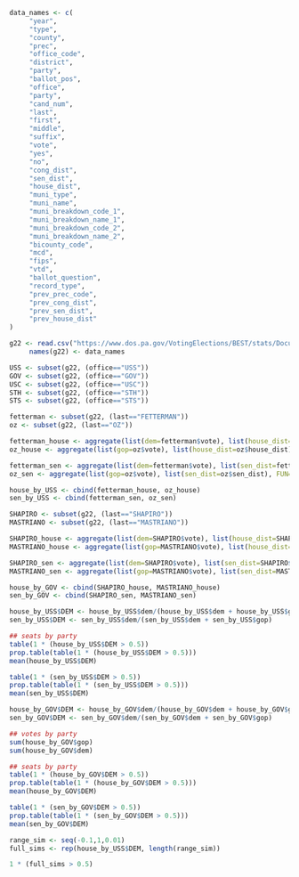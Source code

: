 

```r
data_names <- c(
     "year",
     "type",
     "county",
     "prec",
     "office_code",
     "district",
     "party",
     "ballot_pos",
     "office",
     "party",
     "cand_num",
     "last",
     "first",
     "middle",
     "suffix",
     "vote",
     "yes",
     "no",
     "cong_dist",
     "sen_dist",
     "house_dist",
     "muni_type",
     "muni_name",
     "muni_breakdown_code_1",
     "muni_breakdown_name_1",
     "muni_breakdown_code_2",
     "muni_breakdown_name_2",
     "bicounty_code",
     "mcd",
     "fips",
     "vtd",
     "ballot_question",
     "record_type",
     "prev_prec_code",
     "prev_cong_dist",
     "prev_sen_dist",
     "prev_house_dist"
)
```

```r
g22 <- read.csv("https://www.dos.pa.gov/VotingElections/BEST/stats/Documents/ElectionReturns_2022_General_PrecinctReturns.txt", header=FALSE, stringsAsFactors=FALSE)
     names(g22) <- data_names
```


```r
USS <- subset(g22, (office=="USS"))
GOV <- subset(g22, (office=="GOV"))
USC <- subset(g22, (office=="USC"))
STH <- subset(g22, (office=="STH"))
STS <- subset(g22, (office=="STS"))
```

```r
fetterman <- subset(g22, (last=="FETTERMAN"))
oz <- subset(g22, (last=="OZ"))

fetterman_house <- aggregate(list(dem=fetterman$vote), list(house_dist=fetterman$house_dist), FUN=sum)
oz_house <- aggregate(list(gop=oz$vote), list(house_dist=oz$house_dist), FUN=sum)

fetterman_sen <- aggregate(list(dem=fetterman$vote), list(sen_dist=fetterman$sen_dist), FUN=sum)
oz_sen <- aggregate(list(gop=oz$vote), list(sen_dist=oz$sen_dist), FUN=sum)

house_by_USS <- cbind(fetterman_house, oz_house)
sen_by_USS <- cbind(fetterman_sen, oz_sen)
```


```r
SHAPIRO <- subset(g22, (last=="SHAPIRO"))
MASTRIANO <- subset(g22, (last=="MASTRIANO"))

SHAPIRO_house <- aggregate(list(dem=SHAPIRO$vote), list(house_dist=SHAPIRO$house_dist), FUN=sum)
MASTRIANO_house <- aggregate(list(gop=MASTRIANO$vote), list(house_dist=MASTRIANO$house_dist), FUN=sum)

SHAPIRO_sen <- aggregate(list(dem=SHAPIRO$vote), list(sen_dist=SHAPIRO$sen_dist), FUN=sum)
MASTRIANO_sen <- aggregate(list(gop=MASTRIANO$vote), list(sen_dist=MASTRIANO$sen_dist), FUN=sum)

house_by_GOV <- cbind(SHAPIRO_house, MASTRIANO_house)
sen_by_GOV <- cbind(SHAPIRO_sen, MASTRIANO_sen)
```




```r
house_by_USS$DEM <- house_by_USS$dem/(house_by_USS$dem + house_by_USS$gop)
sen_by_USS$DEM <- sen_by_USS$dem/(sen_by_USS$dem + sen_by_USS$gop)

## seats by party
table(1 * (house_by_USS$DEM > 0.5))
prop.table(table(1 * (house_by_USS$DEM > 0.5)))
mean(house_by_USS$DEM)

table(1 * (sen_by_USS$DEM > 0.5))
prop.table(table(1 * (sen_by_USS$DEM > 0.5)))
mean(sen_by_USS$DEM)
```

```r
house_by_GOV$DEM <- house_by_GOV$dem/(house_by_GOV$dem + house_by_GOV$gop)
sen_by_GOV$DEM <- sen_by_GOV$dem/(sen_by_GOV$dem + sen_by_GOV$gop)

## votes by party
sum(house_by_GOV$gop)
sum(house_by_GOV$dem)

## seats by party
table(1 * (house_by_GOV$DEM > 0.5))
prop.table(table(1 * (house_by_GOV$DEM > 0.5)))
mean(house_by_GOV$DEM)

table(1 * (sen_by_GOV$DEM > 0.5))
prop.table(table(1 * (sen_by_GOV$DEM > 0.5)))
mean(sen_by_GOV$DEM)
```



```r
range_sim <- seq(-0.1,1,0.01)
full_sims <- rep(house_by_USS$DEM, length(range_sim))

1 * (full_sims > 0.5)

```

